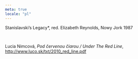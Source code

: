 ```yaml
---
meta: true
locale: "pl"
---
```


Stanislavski’s Legacy*, red. Elizabeth Reynolds, Nowy Jork 1987

<br />

Lucia Nimcová, *Pod červenou čiarou / Under The Red Line*, http://www.luco.sk/txt/2010_red_line.pdf